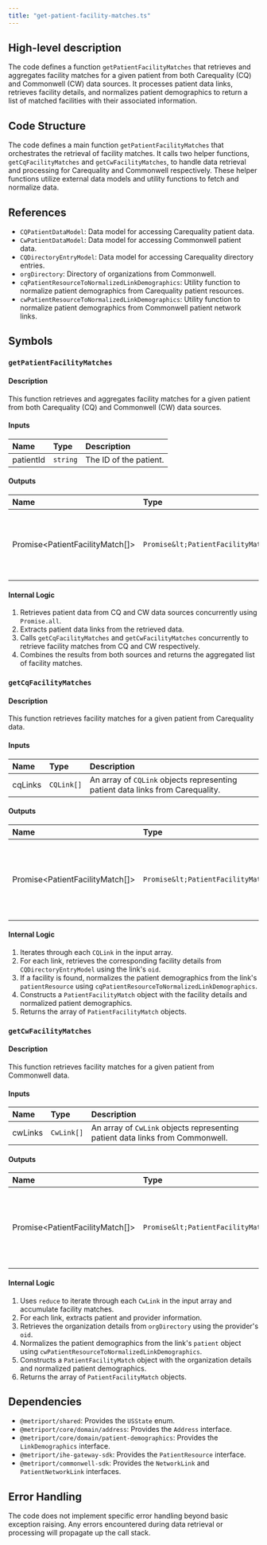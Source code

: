 ```yaml
---
title: "get-patient-facility-matches.ts"
---
```


## High-level description
The code defines a function `getPatientFacilityMatches` that retrieves and aggregates facility matches for a given patient from both Carequality (CQ) and Commonwell (CW) data sources. It processes patient data links, retrieves facility details, and normalizes patient demographics to return a list of matched facilities with their associated information.

## Code Structure
The code defines a main function `getPatientFacilityMatches` that orchestrates the retrieval of facility matches. It calls two helper functions, `getCqFacilityMatches` and `getCwFacilityMatches`, to handle data retrieval and processing for Carequality and Commonwell respectively. These helper functions utilize external data models and utility functions to fetch and normalize data.

## References
- `CQPatientDataModel`: Data model for accessing Carequality patient data.
- `CwPatientDataModel`: Data model for accessing Commonwell patient data.
- `CQDirectoryEntryModel`: Data model for accessing Carequality directory entries.
- `orgDirectory`: Directory of organizations from Commonwell.
- `cqPatientResourceToNormalizedLinkDemographics`: Utility function to normalize patient demographics from Carequality patient resources.
- `cwPatientResourceToNormalizedLinkDemographics`: Utility function to normalize patient demographics from Commonwell patient network links.

## Symbols

### `getPatientFacilityMatches`
#### Description
This function retrieves and aggregates facility matches for a given patient from both Carequality (CQ) and Commonwell (CW) data sources.

#### Inputs
| Name | Type | Description |
|:-----|:-----|:------------|
| patientId | `string` | The ID of the patient. |

#### Outputs
| Name | Type | Description |
|:-----|:-----|:------------|
| Promise&lt;PatientFacilityMatch[]&gt; | `Promise&lt;PatientFacilityMatch[]&gt;` | A promise that resolves to an array of `PatientFacilityMatch` objects, each representing a matched facility. |

#### Internal Logic
1. Retrieves patient data from CQ and CW data sources concurrently using `Promise.all`.
2. Extracts patient data links from the retrieved data.
3. Calls `getCqFacilityMatches` and `getCwFacilityMatches` concurrently to retrieve facility matches from CQ and CW respectively.
4. Combines the results from both sources and returns the aggregated list of facility matches.

### `getCqFacilityMatches`
#### Description
This function retrieves facility matches for a given patient from Carequality data.

#### Inputs
| Name | Type | Description |
|:-----|:-----|:------------|
| cqLinks | `CQLink[]` | An array of `CQLink` objects representing patient data links from Carequality. |

#### Outputs
| Name | Type | Description |
|:-----|:-----|:------------|
| Promise&lt;PatientFacilityMatch[]&gt; | `Promise&lt;PatientFacilityMatch[]&gt;` | A promise that resolves to an array of `PatientFacilityMatch` objects, each representing a matched facility from Carequality. |

#### Internal Logic
1. Iterates through each `CQLink` in the input array.
2. For each link, retrieves the corresponding facility details from `CQDirectoryEntryModel` using the link's `oid`.
3. If a facility is found, normalizes the patient demographics from the link's `patientResource` using `cqPatientResourceToNormalizedLinkDemographics`.
4. Constructs a `PatientFacilityMatch` object with the facility details and normalized patient demographics.
5. Returns the array of `PatientFacilityMatch` objects.

### `getCwFacilityMatches`
#### Description
This function retrieves facility matches for a given patient from Commonwell data.

#### Inputs
| Name | Type | Description |
|:-----|:-----|:------------|
| cwLinks | `CwLink[]` | An array of `CwLink` objects representing patient data links from Commonwell. |

#### Outputs
| Name | Type | Description |
|:-----|:-----|:------------|
| Promise&lt;PatientFacilityMatch[]&gt; | `Promise&lt;PatientFacilityMatch[]&gt;` | A promise that resolves to an array of `PatientFacilityMatch` objects, each representing a matched facility from Commonwell. |

#### Internal Logic
1. Uses `reduce` to iterate through each `CwLink` in the input array and accumulate facility matches.
2. For each link, extracts patient and provider information.
3. Retrieves the organization details from `orgDirectory` using the provider's `oid`.
4. Normalizes the patient demographics from the link's `patient` object using `cwPatientResourceToNormalizedLinkDemographics`.
5. Constructs a `PatientFacilityMatch` object with the organization details and normalized patient demographics.
6. Returns the array of `PatientFacilityMatch` objects.

## Dependencies
- `@metriport/shared`: Provides the `USState` enum.
- `@metriport/core/domain/address`: Provides the `Address` interface.
- `@metriport/core/domain/patient-demographics`: Provides the `LinkDemographics` interface.
- `@metriport/ihe-gateway-sdk`: Provides the `PatientResource` interface.
- `@metriport/commonwell-sdk`: Provides the `NetworkLink` and `PatientNetworkLink` interfaces.

## Error Handling
The code does not implement specific error handling beyond basic exception raising. Any errors encountered during data retrieval or processing will propagate up the call stack.
